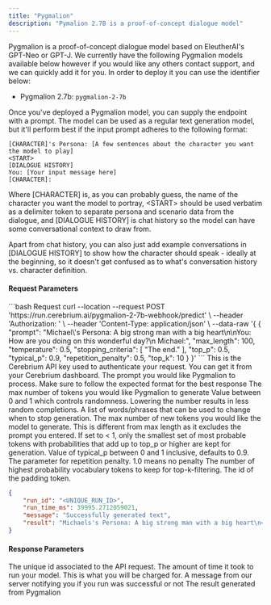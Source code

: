```yaml
---
title: "Pygmalion"
description: "Pymalion 2.7B is a proof-of-concept dialogue model"
---
```


Pygmalion is a proof-of-concept dialogue model based on EleutherAI's GPT-Neo or GPT-J. We currently have the following Pygmalion models available below however if you would like any others contact support, and we can quickly add it for you. In order to deploy it you can use the identifier below:

- Pygmalion 2.7b: `pygmalion-2-7b`

Once you've deployed a Pygmalion model, you can supply the endpoint with a prompt. The model can be used as a regular text generation model, but it'll perform best if the input prompt adheres to the following format:

```
[CHARACTER]'s Persona: [A few sentences about the character you want the model to play]
<START>
[DIALOGUE HISTORY]
You: [Your input message here]
[CHARACTER]:
```

Where [CHARACTER] is, as you can probably guess, the name of the character you want the model to portray, \<START\> should be used verbatim as a delimiter token to separate persona and scenario data from the dialogue, and [DIALOGUE HISTORY] is chat history so the model can have some conversational context to draw from. 

Apart from chat history, you can also just add example conversations in [DIALOGUE HISTORY] to show how the character should speak - ideally at the beginning, so it doesn't get confused as to what's conversation history vs. character definition.

#### Request Parameters

<RequestExample>
```bash Request
  curl --location --request POST 'https://run.cerebrium.ai/pygmalion-2-7b-webhook/predict' \
      --header 'Authorization: <API_KEY>' \
      --header 'Content-Type: application/json' \
      --data-raw '{
        {
            "prompt": "Michael\'s Persona: A big strong man with a big heart\n<START>\nYou: How are you doing on this wonderful day?\n Michael:",
            "max_length": 100,
            "temperature": 0.5,
            "stopping_criteria": [
                "The end."
            ],
            "top_p": 0.5,
            "typical_p": 0.9,
            "repetition_penalty": 0.5,
            "top_k": 10
        }
    }'
```
</RequestExample>

<ParamField header="Authorization" type="string" required>
  This is the Cerebrium API key used to authenticate your request. You can get it from your Cerebrium dashboard.
</ParamField>
<ParamField body="prompt" type="string" required>
   The prompt you would like Pygmalion to process. Make sure to follow the expected format for the best response
</ParamField>
<ParamField body="max_length" type="string" optional>
   The max number of tokens you would like Pygmalion to generate
</ParamField>
<ParamField body="temperature" type="string" optional>
   Value between 0 and 1 which controls randomness. Lowering the number results in less random completions.
</ParamField>
<ParamField body="stopping_criteria" type="list" optional>
   A list of words/phrases that can be used to change when to stop generation.
</ParamField>
<ParamField body="max_new_tokens" type="integer" optional>
   The max number of new tokens you would like the model to generate. This is different from max length as it excludes the prompt you entered.
</ParamField>
<ParamField body="top_p" type="float" optional>
  If set to < 1, only the smallest set of most probable tokens with probabilities that add up to top_p or higher are kept for generation.
</ParamField>
<ParamField body="typical_p" type="float" optional>
  Value of typical_p between 0 and 1 inclusive, defaults to 0.9.
</ParamField>
<ParamField body="repetition_penalty" type="float" optional>
  The parameter for repetition penalty. 1.0 means no penalty
</ParamField>
<ParamField body="top_k" type="float" optional>
  The number of highest probability vocabulary tokens to keep for top-k-filtering.
</ParamField>
<ParamField body="pad_token_id" type="integer" optional>
  The id of the padding token.
</ParamField>


<ResponseExample>

```json Response
{
    "run_id": "<UNIQUE_RUN_ID>",
    "run_time_ms": 39995.2712059021,
    "message": "Successfully generated text",
    "result": "Michaels's Persona: A big strong man with a big heart\n<START>\nYou: How are you doing on this wonderful day?\n Michael: Oh, this is a wonderful day! It's the perfect kind of day to be in love... I'm going to walk around, wearing a sweater and jeans today. I want to show you my strength and my love for you. Oh, I'm just wonderful."
}
```
</ResponseExample>

#### Response Parameters

<ResponseField name="run_id" type="string" required>
  The unique id associated to the API request.
</ResponseField>
<ResponseField name="run_time_ms" type="string" required>
  The amount of time it took to run your model. This is what you will be charged for.
</ResponseField>
<ResponseField name="message" type="string" required>
  A message from our server notifying you if you run was successful or not
</ResponseField>
<ResponseField name="result" type="string" required>
  The result generated from Pygmalion
</ResponseField>


